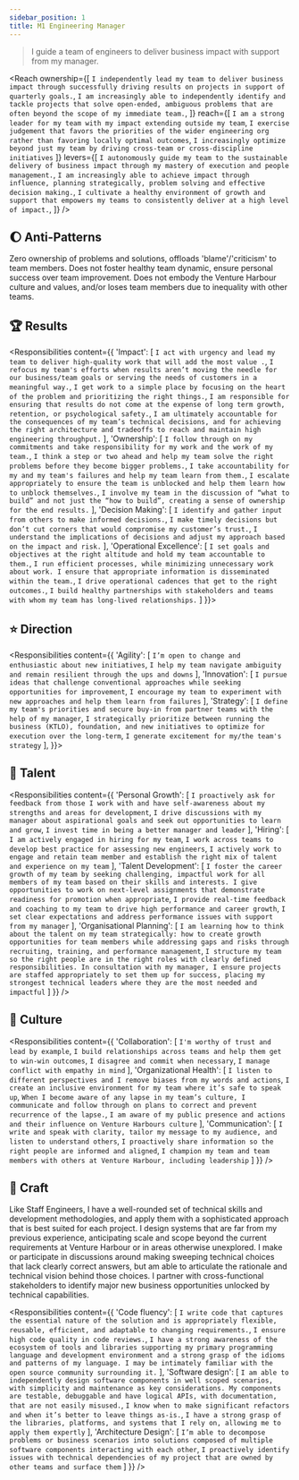 ```yaml
---
sidebar_position: 1
title: M1 Engineering Manager
---
```


> I guide a team of engineers to deliver business impact with support from my manager.


<Reach
  ownership={[
    `I independently lead my team to deliver business impact through successfully driving results on projects in support of quarterly goals.`,
    `I am increasingly able to independently identify and tackle projects that solve open-ended, ambiguous problems that are often beyond the scope of my immediate team.`,
  ]}
  reach={[
    `I am a strong leader for my team with my impact extending outside my team`,
    `I exercise judgement that favors the priorities of the wider engineering org rather than favoring locally optimal outcomes`,
    `I increasingly optimize beyond just my team by driving cross-team or cross-discipline initiatives`
  ]}
  levers={[
    `I autonomously guide my team to the sustainable delivery of business impact through my mastery of execution and people management.`,
    `I am increasingly able to achieve impact through influence, planning strategically, problem solving and effective decision making.`,
    `I cultivate a healthy environment of growth and support that empowers my teams to consistently deliver at a high level of impact.`,
  ]}
/>

## :moon: Anti-Patterns

Zero ownership of problems and solutions, offloads 'blame'/'criticism' to team members. Does not foster healthy team dynamic, ensure personal success over team improvement. Does not embody the Venture Harbour culture and values, and/or loses team members due to inequality with other teams.

## :trophy:  Results

<Responsibilities content={{
  'Impact': [
	  `I act with urgency and lead my team to deliver high-quality work that will add the most value .`,
    `I refocus my team's efforts when results aren’t moving the needle for our business/team goals or serving the needs of customers in a meaningful way.`,
    `I get work to a simple place by focusing on the heart of the problem and prioritizing the right things.`,
    `I am responsible for ensuring that results do not come at the expense of long term growth, retention, or psychological safety.`,
    `I am ultimately accountable for the consequences of my team’s technical decisions, and for achieving the right architecture and tradeoffs to reach and maintain high engineering throughput.`
  ],
  'Ownership': [
    `I follow through on my commitments and take responsibility for my work and the work of my team.`,
    `I think a step or two ahead and help my team solve the right problems before they become bigger problems.`,
    `I take accountability for my and my team's failures and help my team learn from them.`,
    `I escalate appropriately to ensure the team is unblocked and help them learn how to unblock themselves.`,
    `I involve my team in the discussion of “what to build” and not just the “how to build”, creating a sense of ownership for the end results.`
  ],
  'Decision Making': [
    `I identify and gather input from others to make informed decisions.`,
    `I make timely decisions but don’t cut corners that would compromise my customer’s trust.`,
    `I understand the implications of decisions and adjust my approach based on the impact and risk.`
  ],
  'Operational Excellence': [
    `I set goals and objectives at the right altitude and hold my team accountable to them.`,
    `I run efficient processes, while minimizing unnecessary work about work. I ensure that appropriate information is disseminated within the team.`,
    `I drive operational cadences that get to the right outcomes.`,
    `I build healthy partnerships with stakeholders and teams with whom my team has long-lived relationships.`
  ]
}}></Responsibilities>

## :star: Direction

<Responsibilities content={{
  'Agility': [
    `I’m open to change and enthusiastic about new initiatives`,
    `I help my team navigate ambiguity and remain resilient through the ups and downs`
  ],
  'Innovation': [
    `I pursue ideas that challenge conventional approaches while seeking opportunities for improvement`,
    `I encourage my team to experiment with new approaches and help them learn from failures`
  ],
  'Strategy': [
    `I define my team's priorities and secure buy-in from partner teams with the help of my manager`,
    `I strategically prioritize between running the business (KTLO), foundation, and new initiatives to optimize for execution over the long-term`,
    `I generate excitement for my/the team's strategy`
  ],
}}></Responsibilities>

## :evergreen_tree: Talent

<Responsibilities content={{
  'Personal Growth': [
    `I proactively ask for feedback from those I work with and have self-awareness about my strengths and areas for development`,
    `I drive discussions with my manager about aspirational goals and seek out opportunities to learn and grow`,
    `I invest time in being a better manager and leader`
  ],
  'Hiring': [
    `I am actively engaged in hiring for my team`,
    `I work across teams to develop best practice for assessing new engineers`,
    `I actively work to engage and retain team member and establish the right mix of talent and experience on my team`
  ],
  'Talent Development': [
    `I foster the career growth of my team by seeking challenging, impactful work for all members of my team based on their skills and interests. I give opportunities to work on next-level assignments that demonstrate readiness for promotion when appropriate`,
    `I provide real-time feedback and coaching to my team to drive high performance and career growth`,
    `I set clear expectations and address performance issues with support from my manager`
  ],
  'Organisational Planning': [
    `I am learning how to think about the talent on my team strategically: how to create growth opportunities for team members while addressing gaps and risks through recruiting, training, and performance management`,
    `I structure my team so the right people are in the right roles with clearly defined responsibilities. In consultation with my manager, I ensure projects are staffed appropriately to set them up for success, placing my strongest technical leaders where they are the most needed and impactful`
  ]
}} />

## :rainbow: Culture

<Responsibilities content={{
  'Collaboration': [
    `I'm worthy of trust and lead by example`,
    `I build relationships across teams and help them get to win-win outcomes`,
    `I disagree and commit when necessary`,
    `I manage conflict with empathy in mind`
  ],
  'Organizational Health': [
    `I listen to different perspectives and I remove biases from my words and actions`,
    `I create an inclusive environment for my team where it’s safe to speak up`,
    `When I become aware of any lapse in my team’s culture, I communicate and follow through on plans to correct and prevent recurrence of the lapse.`,
    `I am aware of my public presence and actions and their influence on Venture Harbours culture`
  ],
  'Communication': [
    `I write and speak with clarity, tailor my message to my audience, and listen to understand others`,
    `I proactively share information so the right people are informed and aligned`,
    `I champion my team and team members with others at Venture Harbour, including leadership`
  ]
}} />

## :owl: Craft

Like Staff Engineers, I have a well-rounded set of technical skills and development methodologies, and apply them with a sophisticated approach that is best suited for each project. I design systems that are far from my previous experience, anticipating scale and scope beyond the current requirements at Venture Harbour or in areas otherwise unexplored. I make or participate in discussions around making sweeping technical choices that lack clearly correct answers, but am able to articulate the rationale and technical vision behind those choices. I partner with cross-functional stakeholders to identify major new business opportunities unlocked by technical capabilities.

<Responsibilities content={{
  'Code fluency': [
    `I write code that captures the essential nature of the solution and is appropriately flexible, reusable, efficient, and adaptable to changing requirements.`,
    `I ensure high code quality in code reviews.`,
    `I have a strong awareness of the ecosystem of tools and libraries supporting my primary programming language and development environment and a strong grasp of the idioms and patterns of my language. I may be intimately familiar with the open source community surrounding it.`
  ],
  'Software design': [
    `I am able to independently design software components in well scoped scenarios, with simplicity and maintenance as key considerations. My components are testable, debuggable and have logical APIs, with documentation, that are not easily misused.`,
    `I know when to make significant refactors and when it’s better to leave things as-is.`,
    `I have a strong grasp of the libraries, platforms, and systems that I rely on, allowing me to apply them expertly`
  ],
  'Architecture Design': [
    `I’m able to decompose problems or business scenarios into solutions composed of multiple software components interacting with each other`,
    `I proactively identify issues with technical dependencies of my project that are owned by other teams and surface them`
  ]
}} />